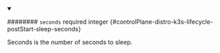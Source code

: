 
<details className="config-field" data-expandable="false" open>
<summary>

######## `seconds` <span className="config-field-required" data-required="false">required</span> <span className="config-field-type">integer</span> <span className="config-field-default"></span> <span className="config-field-enum"></span> {#controlPlane-distro-k3s-lifecycle-postStart-sleep-seconds}

Seconds is the number of seconds to sleep.

</summary>



</details>
